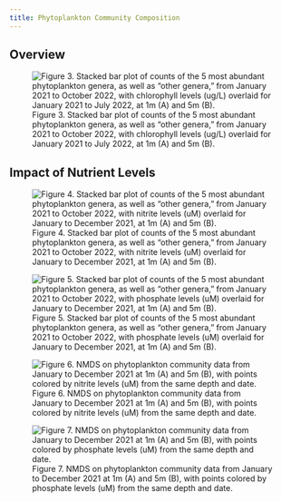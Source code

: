 ```yaml
---
title: Phytoplankton Community Composition
---
```


## Overview 

![Figure 3. Stacked bar plot of counts of the 5 most abundant phytoplankton genera, as well as "other genera," from January 2021 to October 2022, with chlorophyll levels (ug/L) overlaid for January 2021 to July 2022, at 1m (A) and 5m (B).](https://user-images.githubusercontent.com/67389727/203178003-84e3bc3e-c428-4292-8988-b758f53da1ea.jpg)

## Impact of Nutrient Levels 

![Figure 4. Stacked bar plot of counts of the 5 most abundant phytoplankton genera, as well as "other genera," from January 2021 to October 2022, with nitrite levels (uM) overlaid for January to December 2021, at 1m (A) and 5m (B).](https://user-images.githubusercontent.com/67389727/203613957-a0a160c9-323a-4723-aac0-06bc15ab31af.jpg)

![Figure 5. Stacked bar plot of counts of the 5 most abundant phytoplankton genera, as well as "other genera," from January 2021 to October 2022, with phosphate levels (uM) overlaid for January to December 2021, at 1m (A) and 5m (B).](https://user-images.githubusercontent.com/67389727/203613976-c5a5c0c9-d751-4baa-8f0f-aafc1a12e7ad.jpg)

![Figure 6. NMDS on phytoplankton community data from January to December 2021 at 1m (A) and 5m (B), with points colored by nitrite levels (uM) from the same depth and date.](https://user-images.githubusercontent.com/67389727/203446752-027c744e-4d92-4984-b705-d7f84a86fc0e.jpg)

![Figure 7. NMDS on phytoplankton community data from January to December 2021 at 1m (A) and 5m (B), with points colored by phosphate levels (uM) from the same depth and date.](https://user-images.githubusercontent.com/67389727/203446758-4e3a71a9-8a1f-453c-851a-0522f20209d5.jpg)
